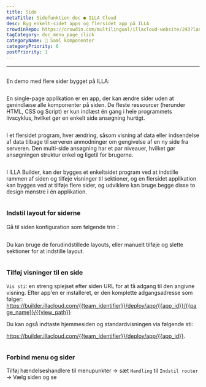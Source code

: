 ```yaml
---
title: Side
metaTitle: Sidefunktion doc ● ILLA Cloud
desc: Byg enkelt-sidet apps og flersidet app på ILLA
crowdinRepo: https://crowdin.com/multilingual/illacloud-website/243?languages=da&filter=basic&value=0
tagCategory: doc_menu_page_click
categoryName: 🧬 Saml komponenter
categoryPriority: 6
postPriority: 1
---
```


* * *

## <h2 hidden>Side</h2>

En demo med flere sider bygget på ILLA: 

<img src='https://cdn.illacloud.com/official-website/img/docs/assemble/page1.gif' alt="" />

En single-page applikation er en app, der kan ændre sider uden at genindlæse alle komponenter på siden. De fleste ressourcer (herunder HTML, CSS og Script) er kun indlæst én gang i hele programmets livscyklus, hvilket gør en enkelt side ansøgning hurtigt.

<img src='https://cdn.illacloud.com/official-website/img/docs/assemble/page2.png' alt="" />

I et flersidet program, hver ændring, såsom visning af data eller indsendelse af data tilbage til serveren anmodninger om gengivelse af en ny side fra serveren. Den multi-side ansøgning har et par niveauer, hvilket gør ansøgningen struktur enkel og ligetil for brugerne.

<img src='https://cdn.illacloud.com/official-website/img/docs/assemble/page3.png' alt="" />

I ILLA Builder, kan der bygges et enkeltsidet program ved at indstille rammen af siden og tilføje visninger til sektioner, og en flersidet applikation kan bygges ved at tilføje flere sider, og udviklere kan bruge begge disse to design mønstre i én applikation.

<img src='https://cdn.illacloud.com/official-website/img/docs/assemble/page4.png' alt="" />

### Indstil layout for siderne

Gå til siden konfiguration som følgende trin：

<img src='https://cdn.illacloud.com/official-website/img/docs/assemble/page5.png' alt="" />

Du kan bruge de forudindstillede layouts, eller manuelt tilføje og slette sektioner for at indstille layout. 

<img src='https://cdn.illacloud.com/official-website/img/docs/assemble/page6.gif' alt="" />

### Tilføj visninger til en side

`Vis sti`: en streng splejset efter siden URL for at få adgang til den angivne visning. Efter app'en er installeret, er den komplette adgangsadresse som følger: https://builder.illacloud.com/{{team_identifier}}/deploy/app/{{app_id}}/{{page_name}}/{{view_path}}

Du kan også indtaste hjemmesiden og standardvisningen via følgende sti:

https://builder.illacloud.com/{{team_identifier}}/deploy/app/{{app_id}}. 

<img src='https://cdn.illacloud.com/official-website/img/docs/assemble/page7.png' alt="" />

### Forbind menu og sider

Tilføj hændelseshandlere til menupunkter → sæt `Handling` til `Indstil router` → Vælg siden og se

<img src='https://cdn.illacloud.com/official-website/img/docs/assemble/page8.gif' alt="" />
